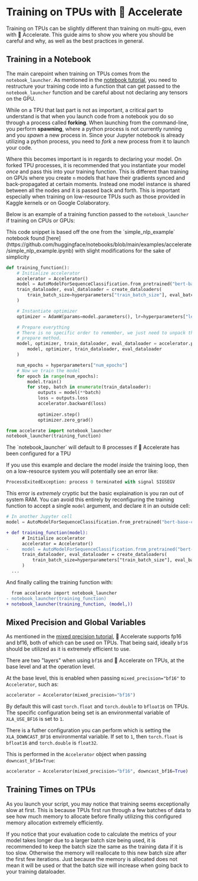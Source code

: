<!--Copyright 2022 The HuggingFace Team. All rights reserved.

Licensed under the Apache License, Version 2.0 (the "License"); you may not use this file except in compliance with
the License. You may obtain a copy of the License at

http://www.apache.org/licenses/LICENSE-2.0

Unless required by applicable law or agreed to in writing, software distributed under the License is distributed on
an "AS IS" BASIS, WITHOUT WARRANTIES OR CONDITIONS OF ANY KIND, either express or implied. See the License for the
specific language governing permissions and limitations under the License.
-->

# Training on TPUs with 🤗 Accelerate

Training on TPUs can be slightly different than training on multi-gpu, even with 🤗 Accelerate. This guide aims to show you 
where you should be careful and why, as well as the best practices in general.

## Training in a Notebook

The main carepoint when training on TPUs comes from the `notebook_launcher`. As mentioned in the [notebook tutorial](https://huggingface.co/docs/accelerate/basic_tutorials/notebook), you need to 
restructure your training code into a function that can get passed to the `notebook_launcher` function and be careful about not declaring any tensors on the GPU.

While on a TPU that last part is not as important, a critical part to understand is that when you launch code from a notebook you do so through a process called **forking**. 
When launching from the command-line, you perform **spawning**, where a python process is not currently running and you *spawn* a new process in. Since your Jupyter notebook is already 
utilizing a python process, you need to *fork* a new process from it to launch your code. 

Where this becomes important is in regards to declaring your model. On forked TPU processes, it is recommended that you instantiate your model *once* and pass this into your 
training function. This is different than training on GPUs where you create `n` models that have their gradients synced and back-propagated at certain moments. Instead one 
model instance is shared between all the nodes and it is passed back and forth. This is important especially when training on low-resource TPUs such as those provided in Kaggle kernels or
on Google Colaboratory. 

Below is an example of a training function passed to the `notebook_launcher` if training on CPUs or GPUs:

<Tip>
This code snippet is based off the one from the `simple_nlp_example` notebook found [here](https://github.com/huggingface/notebooks/blob/main/examples/accelerate/simple_nlp_example.ipynb) with slight 
modifications for the sake of simplicity
</Tip>

```python
def training_function():
    # Initialize accelerator
    accelerator = Accelerator()
    model = AutoModelForSequenceClassification.from_pretrained("bert-base-cased", num_labels=2)
    train_dataloader, eval_dataloader = create_dataloaders(
        train_batch_size=hyperparameters["train_batch_size"], eval_batch_size=hyperparameters["eval_batch_size"]
    )

    # Instantiate optimizer
    optimizer = AdamW(params=model.parameters(), lr=hyperparameters["learning_rate"])

    # Prepare everything
    # There is no specific order to remember, we just need to unpack the objects in the same order we gave them to the
    # prepare method.
    model, optimizer, train_dataloader, eval_dataloader = accelerator.prepare(
        model, optimizer, train_dataloader, eval_dataloader
    )

    num_epochs = hyperparameters["num_epochs"]
    # Now we train the model
    for epoch in range(num_epochs):
        model.train()
        for step, batch in enumerate(train_dataloader):
            outputs = model(**batch)
            loss = outputs.loss
            accelerator.backward(loss)
            
            optimizer.step()
            optimizer.zero_grad()
```

```python
from accelerate import notebook_launcher
notebook_launcher(training_function)
```
<Tip>
The `notebook_launcher` will default to 8 processes if 🤗 Accelerate has been configured for a TPU
</Tip>

If you use this example and declare the model *inside* the training loop, then on a low-resource system you will potentially see an error 
like:

```python
ProcessExitedException: process 0 terminated with signal SIGSEGV
```

This error is *extremely* cryptic but the basic explaination is you ran out of system RAM. You can avoid this entirely by reconfiguring the training function to 
accept a single `model` argument, and declare it in an outside cell:

```python
# In another Jupyter cell
model = AutoModelForSequenceClassification.from_pretrained("bert-base-cased", num_labels=2)
```

```diff
+ def training_function(model):
      # Initialize accelerator
      accelerator = Accelerator()
-     model = AutoModelForSequenceClassification.from_pretrained("bert-base-cased", num_labels=2)
      train_dataloader, eval_dataloader = create_dataloaders(
          train_batch_size=hyperparameters["train_batch_size"], eval_batch_size=hyperparameters["eval_batch_size"]
      )
  ...
```
And finally calling the training function with:

```diff
  from accelerate import notebook_launcher
- notebook_launcher(training_function)
+ notebook_launcher(training_function, (model,))
```

## Mixed Precision and Global Variables 

As mentioned in the [mixed precision tutorial](https://huggingface.co/docs/accelerate/usage_guides/mixed_precision), 🤗 Accelerate supports fp16 and bf16, both of which can be used on TPUs.
That being said, ideally `bf16` should be utilized as it is extremely efficient to use.

There are two "layers" when using `bf16` and 🤗 Accelerate on TPUs, at the base level and at the operation level. 

At the base level, this is enabled when passing `mixed_precision="bf16"` to `Accelerator`, such as:
```python
accelerator = Accelerator(mixed_precision="bf16")
```
By default this will cast `torch.float` and `torch.double` to `bfloat16` on TPUs. 
The specific configuration being set is an environmental variable of `XLA_USE_BF16` is set to `1`.

There is a futher configuration you can perform which is setting the `XLA_DOWNCAST_BF16` environmental variable. If set to `1`, then 
`torch.float` is `bfloat16` and `torch.double` is `float32`.

This is performed in the `Accelerator` object when passing `downcast_bf16=True`:
```python
accelerator = Accelerator(mixed_precision="bf16", downcast_bf16=True)
```

## Training Times on TPUs

As you launch your script, you may notice that training seems exceptionally slow at first. This is because TPUs
first run through a few batches of data to see how much memory to allocate before finally utilizing this configured 
memory allocation extremely efficiently. 

If you notice that your evaluation code to calculate the metrics of your model takes longer due to a larger batch size being used, 
it is recommended to keep the batch size the same as the training data if it is too slow. Otherwise the memory will reallocate to this 
new batch size after the first few iterations. 
<Tip>
Just because the memory is allocated does not mean it will be used or that the batch size will increase when going back to your training dataloader.
</Tip>